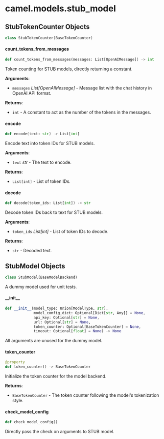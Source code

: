<a id="camel.models.stub_model"></a>

# camel.models.stub\_model

<a id="camel.models.stub_model.StubTokenCounter"></a>

## StubTokenCounter Objects

```python
class StubTokenCounter(BaseTokenCounter)
```

<a id="camel.models.stub_model.StubTokenCounter.count_tokens_from_messages"></a>

#### count\_tokens\_from\_messages

```python
def count_tokens_from_messages(messages: List[OpenAIMessage]) -> int
```

Token counting for STUB models, directly returning a constant.

**Arguments**:

- `messages` _List[OpenAIMessage]_ - Message list with the chat history
  in OpenAI API format.
  

**Returns**:

- `int` - A constant to act as the number of the tokens in the
  messages.

<a id="camel.models.stub_model.StubTokenCounter.encode"></a>

#### encode

```python
def encode(text: str) -> List[int]
```

Encode text into token IDs for STUB models.

**Arguments**:

- `text` _str_ - The text to encode.
  

**Returns**:

- `List[int]` - List of token IDs.

<a id="camel.models.stub_model.StubTokenCounter.decode"></a>

#### decode

```python
def decode(token_ids: List[int]) -> str
```

Decode token IDs back to text for STUB models.

**Arguments**:

- `token_ids` _List[int]_ - List of token IDs to decode.
  

**Returns**:

- `str` - Decoded text.

<a id="camel.models.stub_model.StubModel"></a>

## StubModel Objects

```python
class StubModel(BaseModelBackend)
```

A dummy model used for unit tests.

<a id="camel.models.stub_model.StubModel.__init__"></a>

#### \_\_init\_\_

```python
def __init__(model_type: Union[ModelType, str],
             model_config_dict: Optional[Dict[str, Any]] = None,
             api_key: Optional[str] = None,
             url: Optional[str] = None,
             token_counter: Optional[BaseTokenCounter] = None,
             timeout: Optional[float] = None) -> None
```

All arguments are unused for the dummy model.

<a id="camel.models.stub_model.StubModel.token_counter"></a>

#### token\_counter

```python
@property
def token_counter() -> BaseTokenCounter
```

Initialize the token counter for the model backend.

**Returns**:

- `BaseTokenCounter` - The token counter following the model's
  tokenization style.

<a id="camel.models.stub_model.StubModel.check_model_config"></a>

#### check\_model\_config

```python
def check_model_config()
```

Directly pass the check on arguments to STUB model.

